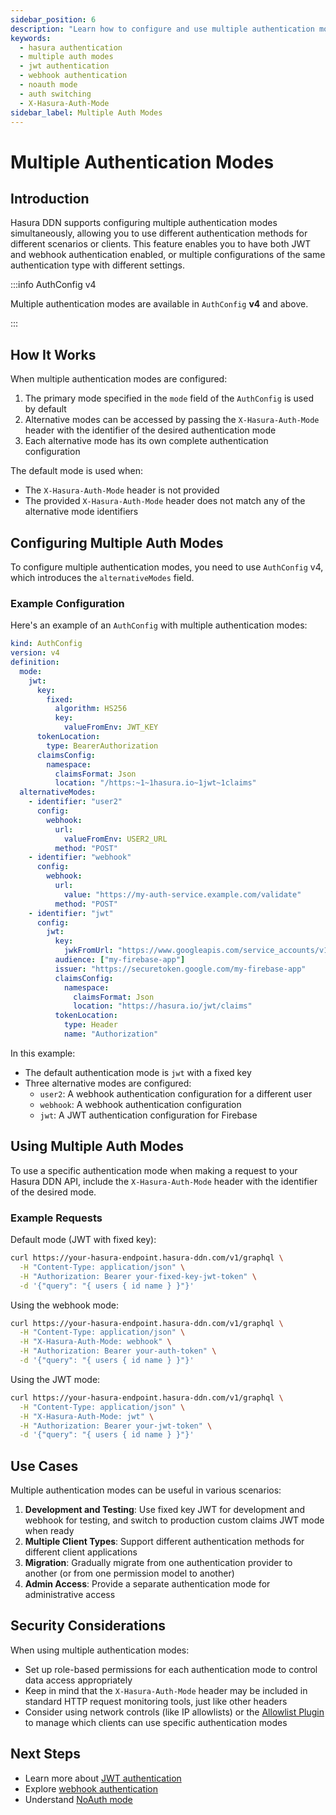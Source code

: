 ```yaml
---
sidebar_position: 6
description: "Learn how to configure and use multiple authentication modes in Hasura DDN."
keywords:
  - hasura authentication
  - multiple auth modes
  - jwt authentication
  - webhook authentication
  - noauth mode
  - auth switching
  - X-Hasura-Auth-Mode
sidebar_label: Multiple Auth Modes
---
```



# Multiple Authentication Modes

## Introduction

Hasura DDN supports configuring multiple authentication modes simultaneously, allowing you to use different
authentication methods for different scenarios or clients. This feature enables you to have both JWT and webhook
authentication enabled, or multiple configurations of the same authentication type with different settings.

:::info AuthConfig v4

Multiple authentication modes are available in `AuthConfig` **v4** and above.

:::

## How It Works

When multiple authentication modes are configured:

1. The primary mode specified in the `mode` field of the `AuthConfig` is used by default
2. Alternative modes can be accessed by passing the `X-Hasura-Auth-Mode` header with the identifier of the desired
   authentication mode
3. Each alternative mode has its own complete authentication configuration

The default mode is used when:

- The `X-Hasura-Auth-Mode` header is not provided
- The provided `X-Hasura-Auth-Mode` header does not match any of the alternative mode identifiers

## Configuring Multiple Auth Modes

To configure multiple authentication modes, you need to use `AuthConfig` v4, which introduces the `alternativeModes`
field.

### Example Configuration

Here's an example of an `AuthConfig` with multiple authentication modes:

```yaml
kind: AuthConfig
version: v4
definition:
  mode:
    jwt:
      key:
        fixed:
          algorithm: HS256
          key:
            valueFromEnv: JWT_KEY
      tokenLocation:
        type: BearerAuthorization
      claimsConfig:
        namespace:
          claimsFormat: Json
          location: "/https:~1~1hasura.io~1jwt~1claims"
  alternativeModes:
    - identifier: "user2"
      config:
        webhook:
          url:
            valueFromEnv: USER2_URL
          method: "POST"
    - identifier: "webhook"
      config:
        webhook:
          url:
            value: "https://my-auth-service.example.com/validate"
          method: "POST"
    - identifier: "jwt"
      config:
        jwt:
          key:
            jwkFromUrl: "https://www.googleapis.com/service_accounts/v1/jwk/securetoken@system.gserviceaccount.com"
          audience: ["my-firebase-app"]
          issuer: "https://securetoken.google.com/my-firebase-app"
          claimsConfig:
            namespace:
              claimsFormat: Json
              location: "https://hasura.io/jwt/claims"
          tokenLocation: 
            type: Header
            name: "Authorization"
```

In this example:

- The default authentication mode is `jwt` with a fixed key
- Three alternative modes are configured:
  - `user2`: A webhook authentication configuration for a different user
  - `webhook`: A webhook authentication configuration
  - `jwt`: A JWT authentication configuration for Firebase

## Using Multiple Auth Modes

To use a specific authentication mode when making a request to your Hasura DDN API, include the `X-Hasura-Auth-Mode`
header with the identifier of the desired mode.

### Example Requests

Default mode (JWT with fixed key):

```bash
curl https://your-hasura-endpoint.hasura-ddn.com/v1/graphql \
  -H "Content-Type: application/json" \
  -H "Authorization: Bearer your-fixed-key-jwt-token" \
  -d '{"query": "{ users { id name } }"}'
```

Using the webhook mode:

```bash
curl https://your-hasura-endpoint.hasura-ddn.com/v1/graphql \
  -H "Content-Type: application/json" \
  -H "X-Hasura-Auth-Mode: webhook" \
  -H "Authorization: Bearer your-auth-token" \
  -d '{"query": "{ users { id name } }"}'
```

Using the JWT mode:

```bash
curl https://your-hasura-endpoint.hasura-ddn.com/v1/graphql \
  -H "Content-Type: application/json" \
  -H "X-Hasura-Auth-Mode: jwt" \
  -H "Authorization: Bearer your-jwt-token" \
  -d '{"query": "{ users { id name } }"}'
```

## Use Cases

Multiple authentication modes can be useful in various scenarios:

1. **Development and Testing**: Use fixed key JWT for development and webhook for testing, and switch to production
   custom claims JWT mode when ready
2. **Multiple Client Types**: Support different authentication methods for different client applications
3. **Migration**: Gradually migrate from one authentication provider to another (or from one permission model to
   another)
4. **Admin Access**: Provide a separate authentication mode for administrative access

## Security Considerations

When using multiple authentication modes:

- Set up role-based permissions for each authentication mode to control data access appropriately
- Keep in mind that the `X-Hasura-Auth-Mode` header may be included in standard HTTP request monitoring tools, just like
  other headers
- Consider using network controls (like IP allowlists) or the [Allowlist Plugin](/plugins/allowlist/index.mdx) to manage
  which clients can use specific authentication modes

## Next Steps

- Learn more about [JWT authentication](/auth/jwt/index.mdx)
- Explore [webhook authentication](/auth/webhook/index.mdx)
- Understand [NoAuth mode](/auth/noauth-mode.mdx)
